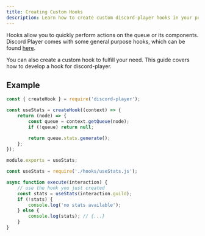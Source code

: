 ```yaml
---
title: Creating Custom Hooks
description: Learn how to create custom discord-player hooks in your project
---
```


Hooks allow you to quickly perform actions on the queue or its components. Discord Player comes with some general purpose hooks, which can be found [here](/guide/hooks/using-hooks).

You can also create a custom hook to fulfill your need. This guide covers how to develop a hook for discord-player.

## Example

```js title="hooks/useStats.js"
const { createHook } = require('discord-player');

const useStats = createHook((context) => {
    return (node) => {
        const queue = context.getQueue(node);
        if (!queue) return null;

        return queue.stats.generate();
    };
});

module.exports = useStats;
```

```js title="commands/stats.js"
const useStats = require('./hooks/useStats.js');

async function execute(interaction) {
    // use the hook you just created
    const stats = useStats(interaction.guild);
    if (!stats) {
        console.log('no stats available');
    } else {
        console.log(stats); // {...}
    }
}
```

